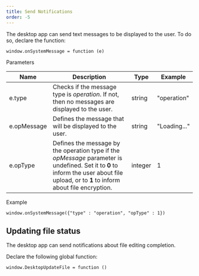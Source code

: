 ```yaml
---
title: Send Notifications
order: -5
---
```

The desktop app can send text messages to be displayed to the user. To do so, declare the function:

```
window.onSystemMessage = function (e)
```

Parameters

| Name        | Description                                                                                                                                                                             | Type    | Example      |
| ----------- | --------------------------------------------------------------------------------------------------------------------------------------------------------------------------------------- | ------- | ------------ |
| e.type      | Checks if the message type is *operation*. If not, then no messages are displayed to the user.                                                                                          | string  | "operation"  |
| e.opMessage | Defines the message that will be displayed to the user.                                                                                                                                 | string  | "Loading..." |
| e.opType    | Defines the message by the operation type if the *opMessage* parameter is undefined. Set it to **0** to inform the user about file upload, or to **1** to inform about file encryption. | integer | 1            |

Example

```
window.onSystemMessage({"type" : "operation", "opType" : 1})                    
```

## Updating file status

The desktop app can send notifications about file editing completion.

Declare the following global function:

```
window.DesktopUpdateFile = function ()
```
